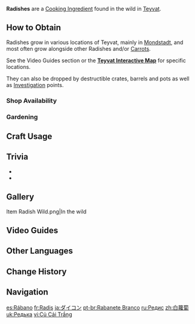 {{Item Infobox
|id           = 100014
|image        = Item Radish.png
|type         = Cooking Ingredients
|invCategory  = Materials
|description  = Rich in fiber and nutrients. Easy to grow and harvest.
|source1      = Found in the wild
|source2      = {{Sold By|Radish}}
|source3      = Reward from [[Expedition]]s
|source4      = [[Investigation]]
|source5      = [[Gardening]] with [[A Path of Value: Jade Field|Jade Field]]
}}
'''Radishes''' are a [[Cooking Ingredient]] found in the wild in [[Teyvat]].

==How to Obtain==
Radishes grow in various locations of Teyvat, mainly in [[Mondstadt]], and most often grow alongside other Radishes and/or [[Carrot]]s.

See the Video Guides section or the '''[https://webstatic-sea.mihoyo.com/app/ys-map-sea/index.html#/map/2?shown_types=168 Teyvat Interactive Map]''' for specific locations.

They can also be dropped by destructible crates, barrels and pots as well as [[Investigation]] points.

===Shop Availability===
{{Shop Availability}}

===Gardening===
{{Recipe
|type = Jade Field
|time = 2d 22h
|Radish Seed = 1
|sort = Radish Seed
}}

==Craft Usage==
{{Craft Usage}}

==Trivia==
* {{Mail Attachments by Category List}}
* {{Related Items|type=variant}}

==Gallery==
<gallery>
Item Radish Wild.png|In the wild
</gallery>

==Video Guides==
{{EVT
|video1   = https://youtu.be/5_kgGKncwg0
|caption1 = Farm Guide (27 total)
}}

==Other Languages==
{{Other Languages
|en      = Radish
|zhs     = 白萝卜
|zhs_rm  = Báiluóbo
|zht     = 白蘿蔔
|zht_rm  = Báiluóbo
|ja      = ダイコン
|ja_rm   = Daikon
|ko      = 흰 무
|ko_rm   = 
|es      = Rábano
|fr      = Radis
|ru      = Редис
|th      = Radish
|vi      = Củ Cải Trắng
|de      = Rettich
|id      = Radish
|pt      = Rabanete Branco 
|tr      = Turp
|it      = Ravanello
}}

==Change History==
{{Change History|1.0}}

==Navigation==
{{Material Navbox|type=Crafting Materials}}

[[es:Rábano]]
[[fr:Radis]]
[[ja:ダイコン]]
[[pt-br:Rabanete Branco]]
[[ru:Редис]]
[[zh:白蘿蔔]]
[[uk:Редька]]
[[vi:Củ Cải Trắng]]